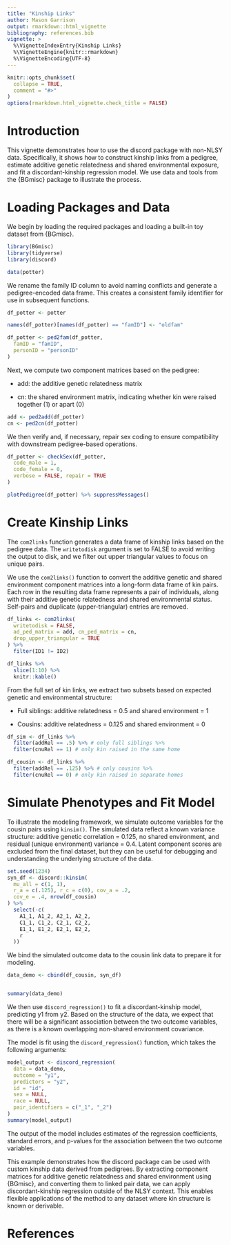 ```yaml
---
title: "Kinship Links"
author: Mason Garrison
output: rmarkdown::html_vignette
bibliography: references.bib
vignette: >
  %\VignetteIndexEntry{Kinship Links}
  %\VignetteEngine{knitr::rmarkdown}
  %\VignetteEncoding{UTF-8}
---
```



```r
knitr::opts_chunk$set(
  collapse = TRUE,
  comment = "#>"
)
options(rmarkdown.html_vignette.check_title = FALSE)
```


# Introduction


This vignette demonstrates how to use the discord package with non-NLSY data. Specifically, it shows how to construct kinship links from a pedigree, estimate additive genetic relatedness and shared environmental exposure, and fit a discordant-kinship regression model. We use data and tools from the {BGmisc} package to illustrate the process.


# Loading Packages and Data

We begin by loading the required packages and loading a built-in toy dataset from {BGmisc}.


```r
library(BGmisc)
library(tidyverse)
library(discord)

data(potter)
```


We rename the family ID column to avoid naming conflicts and generate a pedigree-encoded data frame. This creates a consistent family identifier for use in subsequent functions.

```r
df_potter <- potter

names(df_potter)[names(df_potter) == "famID"] <- "oldfam"

df_potter <- ped2fam(df_potter,
  famID = "famID",
  personID = "personID"
)
```

Next, we compute two component matrices based on the pedigree:

- add: the additive genetic relatedness matrix

- cn: the shared environment matrix, indicating whether kin were raised together (1) or apart (0)


```r
add <- ped2add(df_potter)
cn <- ped2cn(df_potter)
```

We then verify and, if necessary, repair sex coding to ensure compatibility with downstream pedigree-based operations.

```r
df_potter <- checkSex(df_potter,
  code_male = 1,
  code_female = 0,
  verbose = FALSE, repair = TRUE
)
```

```r
plotPedigree(df_potter) %>% suppressMessages()
```

# Create Kinship Links

The `com2links` function generates a data frame of kinship links based on the pedigree data. The `writetodisk` argument is set to FALSE to avoid writing the output to disk, and we filter out upper triangular values to focus on unique pairs.

We use the `com2links()` function to convert the additive genetic and shared environment component matrices into a long-form data frame of kin pairs. Each row in the resulting data frame represents a pair of individuals, along with their additive genetic relatedness and shared environmental status. Self-pairs and duplicate (upper-triangular) entries are removed.


```r
df_links <- com2links(
  writetodisk = FALSE,
  ad_ped_matrix = add, cn_ped_matrix = cn,
  drop_upper_triangular = TRUE
) %>%
  filter(ID1 != ID2)

df_links %>%
  slice(1:10) %>%
  knitr::kable()
```

From the full set of kin links, we extract two subsets based on expected genetic and environmental structure:

- Full siblings: additive relatedness = 0.5 and shared environment = 1

- Cousins: additive relatedness = 0.125 and shared environment = 0

```r
df_sim <- df_links %>%
  filter(addRel == .5) %>% # only full siblings %>%
  filter(cnuRel == 1) # only kin raised in the same home

df_cousin <- df_links %>%
  filter(addRel == .125) %>% # only cousins %>%
  filter(cnuRel == 0) # only kin raised in separate homes
```

# Simulate Phenotypes and Fit Model

To illustrate the modeling framework, we simulate outcome variables for the cousin pairs using `kinsim()`. The simulated data reflect a known variance structure: additive genetic correlation = 0.125, no shared environment, and residual (unique environment) variance = 0.4. Latent component scores are excluded from the final dataset, but they can be useful for debugging and understanding the underlying structure of the data.

```r
set.seed(1234)
syn_df <- discord::kinsim(
  mu_all = c(1, 1),
  r_a = c(.125), r_c = c(0), cov_a = .2,
  cov_e = .4, nrow(df_cousin)
) %>%
  select(-c(
    A1_1, A1_2, A2_1, A2_2,
    C1_1, C1_2, C2_1, C2_2,
    E1_1, E1_2, E2_1, E2_2,
    r
  ))
```

We bind the simulated outcome data to the cousin link data to prepare it for modeling.

```r
data_demo <- cbind(df_cousin, syn_df)


summary(data_demo)
```

We then use `discord_regression()` to fit a discordant-kinship model, predicting y1 from y2. Based on the structure of the data, we expect that there will be a significant association between the two outcome variables, as there is a known overlapping non-shared environment covariance.

The model is fit using the `discord_regression()` function, which takes the following arguments:

```r
model_output <- discord_regression(
  data = data_demo,
  outcome = "y1",
  predictors = "y2",
  id = "id",
  sex = NULL,
  race = NULL,
  pair_identifiers = c("_1", "_2")
)
summary(model_output)
```


The output of the model includes estimates of the regression coefficients, standard errors, and p-values for the association between the two outcome variables. 

This example demonstrates how the discord package can be used with custom kinship data derived from pedigrees. By extracting component matrices for additive genetic relatedness and shared environment using {BGmisc}, and converting them to linked pair data, we can apply discordant-kinship regression outside of the NLSY context. This enables flexible applications of the method to any dataset where kin structure is known or derivable.

# References
